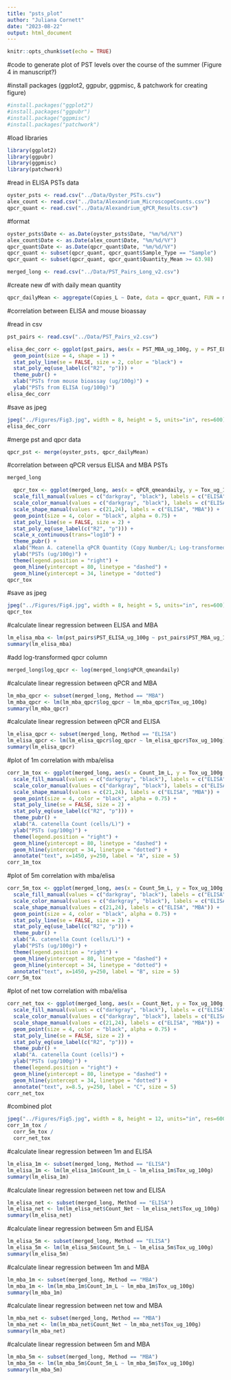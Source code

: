 ```yaml
---
title: "psts_plot"
author: "Juliana Cornett"
date: "2023-08-22"
output: html_document
---
```


```r
knitr::opts_chunk$set(echo = TRUE)
```

#code to generate plot of PST levels over the course of the summer (Figure 4 in manuscript?)

#install packages (ggplot2, ggpubr, ggpmisc, & patchwork for creating figure)

```r
#install.packages("ggplot2")
#install.packages("ggpubr")
#install.package("ggpmisc")
#install.packages("patchwork")
```

#load libraries

```r
library(ggplot2)
library(ggpubr)
library(ggpmisc)
library(patchwork)
```

#read in ELISA PSTs data

```r
oyster_psts <- read.csv("../Data/Oyster_PSTs.csv")
alex_count <- read.csv("../Data/Alexandrium_MicroscopeCounts.csv")
qpcr_quant <- read.csv("../Data/Alexandrium_qPCR_Results.csv")
```

#format 

```r
oyster_psts$Date <- as.Date(oyster_psts$Date, "%m/%d/%Y")
alex_count$Date <- as.Date(alex_count$Date, "%m/%d/%Y")
qpcr_quant$Date <- as.Date(qpcr_quant$Date, "%m/%d/%Y")
qpcr_quant <- subset(qpcr_quant, qpcr_quant$Sample_Type == "Sample")
qpcr_quant <- subset(qpcr_quant, qpcr_quant$Quantity_Mean >= 63.98)
```

```r
merged_long <- read.csv("../Data/PST_Pairs_Long_v2.csv")
```

#create new df with daily mean quantity

```r
qpcr_dailyMean <- aggregate(Copies_L ~ Date, data = qpcr_quant, FUN = mean)
```

#correlation between ELISA and mouse bioassay

#read in csv

```r
pst_pairs <- read.csv("../Data/PST_Pairs_v2.csv")
```

```r
elisa_dec_corr <- ggplot(pst_pairs, aes(x = PST_MBA_ug_100g, y = PST_ELISA_ug_100g)) + 
  geom_point(size = 4, shape = 1) + 
  stat_poly_line(se = FALSE, size = 2, color = "black") +
  stat_poly_eq(use_label(c("R2", "p"))) +
  theme_pubr() +
  xlab("PSTs from mouse bioassay (ug/100g)") +
  ylab("PSTs from ELISA (ug/100g)")
elisa_dec_corr
```

#save as jpeg

```r
jpeg("../Figures/Fig3.jpg", width = 8, height = 5, units="in", res=600)
elisa_dec_corr
```

#merge pst and qpcr data

```r
qpcr_pst <- merge(oyster_psts, qpcr_dailyMean)
```

#correlation between qPCR versus ELISA and MBA PSTs
```r
merged_long
```

```r
  qpcr_tox <- ggplot(merged_long, aes(x = qPCR_qmeandaily, y = Tox_ug_100g, color = Method, fill = Method, shape = Method)) + 
  scale_fill_manual(values = c("darkgray", "black"), labels = c("ELISA", "MBA")) +
  scale_color_manual(values = c("darkgray", "black"), labels = c("ELISA", "MBA")) +
  scale_shape_manual(values = c(21,24), labels = c("ELISA", "MBA")) +
  geom_point(size = 4, color = "black", alpha = 0.75) + 
  stat_poly_line(se = FALSE, size = 2) +
  stat_poly_eq(use_label(c("R2", "p"))) +
  scale_x_continuous(trans="log10") +
  theme_pubr() +
  xlab("Mean A. catenella qPCR Quantity (Copy Number/L; Log-transformed)") +
  ylab("PSTs (ug/100g)") +
  theme(legend.position = "right") +
  geom_hline(yintercept = 80, linetype = "dashed") +
  geom_hline(yintercept = 34, linetype = "dotted")
qpcr_tox
```

#save as jpeg

```r
jpeg("../Figures/Fig4.jpg", width = 8, height = 5, units="in", res=600)
qpcr_tox
```

#calculate linear regression between ELISA and MBA

```r
lm_elisa_mba <- lm(pst_pairs$PST_ELISA_ug_100g ~ pst_pairs$PST_MBA_ug_100g)
summary(lm_elisa_mba)
```

#add log-transformed qpcr column

```r
merged_long$log_qpcr <- log(merged_long$qPCR_qmeandaily)
```

#calculate linear regression between qPCR and MBA

```r
lm_mba_qpcr <- subset(merged_long, Method == "MBA") 
lm_mba_qpcr <- lm(lm_mba_qpcr$log_qpcr ~ lm_mba_qpcr$Tox_ug_100g)
summary(lm_mba_qpcr)
```

#calculate linear regression between qPCR and ELISA

```r
lm_elisa_qpcr <- subset(merged_long, Method == "ELISA") 
lm_elisa_qpcr <- lm(lm_elisa_qpcr$log_qpcr ~ lm_elisa_qpcr$Tox_ug_100g)
summary(lm_elisa_qpcr)
```

#plot of 1m correlation with mba/elisa

```r
corr_1m_tox <- ggplot(merged_long, aes(x = Count_1m_L, y = Tox_ug_100g, color = Method, fill = Method, shape = Method)) + 
  scale_fill_manual(values = c("darkgray", "black"), labels = c("ELISA", "MBA")) +
  scale_color_manual(values = c("darkgray", "black"), labels = c("ELISA", "MBA")) +
  scale_shape_manual(values = c(21,24), labels = c("ELISA", "MBA")) +
  geom_point(size = 4, color = "black", alpha = 0.75) + 
  stat_poly_line(se = FALSE, size = 2) +
  stat_poly_eq(use_label(c("R2", "p"))) +
  theme_pubr() +
  xlab("A. catenella Count (cells/L)") +
  ylab("PSTs (ug/100g)") +
  theme(legend.position = "right") +
  geom_hline(yintercept = 80, linetype = "dashed") +
  geom_hline(yintercept = 34, linetype = "dotted") +
  annotate("text", x=1450, y=250, label = "A", size = 5) 
corr_1m_tox
```

#plot of 5m correlation with mba/elisa

```r
corr_5m_tox <- ggplot(merged_long, aes(x = Count_5m_L, y = Tox_ug_100g, color = Method, fill = Method, shape = Method)) + 
  scale_fill_manual(values = c("darkgray", "black"), labels = c("ELISA", "MBA")) +
  scale_color_manual(values = c("darkgray", "black"), labels = c("ELISA", "MBA")) +
  scale_shape_manual(values = c(21,24), labels = c("ELISA", "MBA")) +
  geom_point(size = 4, color = "black", alpha = 0.75) + 
  stat_poly_line(se = FALSE, size = 2) +
  stat_poly_eq(use_label(c("R2", "p"))) +
  theme_pubr() +
  xlab("A. catenella Count (cells/L)") +
  ylab("PSTs (ug/100g)") +
  theme(legend.position = "right") +
  geom_hline(yintercept = 80, linetype = "dashed") +
  geom_hline(yintercept = 34, linetype = "dotted") +
  annotate("text", x=1450, y=250, label = "B", size = 5) 
corr_5m_tox
```

#plot of net tow correlation with mba/elisa

```r
corr_net_tox <- ggplot(merged_long, aes(x = Count_Net, y = Tox_ug_100g, color = Method, fill = Method, shape = Method)) + 
  scale_fill_manual(values = c("darkgray", "black"), labels = c("ELISA", "MBA")) +
  scale_color_manual(values = c("darkgray", "black"), labels = c("ELISA", "MBA")) +
  scale_shape_manual(values = c(21,24), labels = c("ELISA", "MBA")) +
  geom_point(size = 4, color = "black", alpha = 0.75) + 
  stat_poly_line(se = FALSE, size = 2) +
  stat_poly_eq(use_label(c("R2", "p"))) +
  theme_pubr() +
  xlab("A. catenella Count (cells)") +
  ylab("PSTs (ug/100g)") +
  theme(legend.position = "right") +
  geom_hline(yintercept = 80, linetype = "dashed") +
  geom_hline(yintercept = 34, linetype = "dotted") +
  annotate("text", x=8.5, y=250, label = "C", size = 5) 
corr_net_tox
```

#combined plot

```r
jpeg("../Figures/Fig5.jpg", width = 8, height = 12, units="in", res=600)
corr_1m_tox /
  corr_5m_tox /
  corr_net_tox
```

#calculate linear regression between 1m and ELISA

```r
lm_elisa_1m <- subset(merged_long, Method == "ELISA") 
lm_elisa_1m <- lm(lm_elisa_1m$Count_1m_L ~ lm_elisa_1m$Tox_ug_100g)
summary(lm_elisa_1m)
```

#calculate linear regression between net tow and ELISA

```r
lm_elisa_net <- subset(merged_long, Method == "ELISA") 
lm_elisa_net <- lm(lm_elisa_net$Count_Net ~ lm_elisa_net$Tox_ug_100g)
summary(lm_elisa_net)
```

#calculate linear regression between 5m and ELISA

```r
lm_elisa_5m <- subset(merged_long, Method == "ELISA") 
lm_elisa_5m <- lm(lm_elisa_5m$Count_5m_L ~ lm_elisa_5m$Tox_ug_100g)
summary(lm_elisa_5m)
```

#calculate linear regression between 1m and MBA

```r
lm_mba_1m <- subset(merged_long, Method == "MBA") 
lm_mba_1m <- lm(lm_mba_1m$Count_1m_L ~ lm_mba_1m$Tox_ug_100g)
summary(lm_mba_1m)
```

#calculate linear regression between net tow and MBA

```r
lm_mba_net <- subset(merged_long, Method == "MBA") 
lm_mba_net <- lm(lm_mba_net$Count_Net ~ lm_mba_net$Tox_ug_100g)
summary(lm_mba_net)
```

#calculate linear regression between 5m and MBA

```r
lm_mba_5m <- subset(merged_long, Method == "MBA") 
lm_mba_5m <- lm(lm_mba_5m$Count_5m_L ~ lm_mba_5m$Tox_ug_100g)
summary(lm_mba_5m)
```

